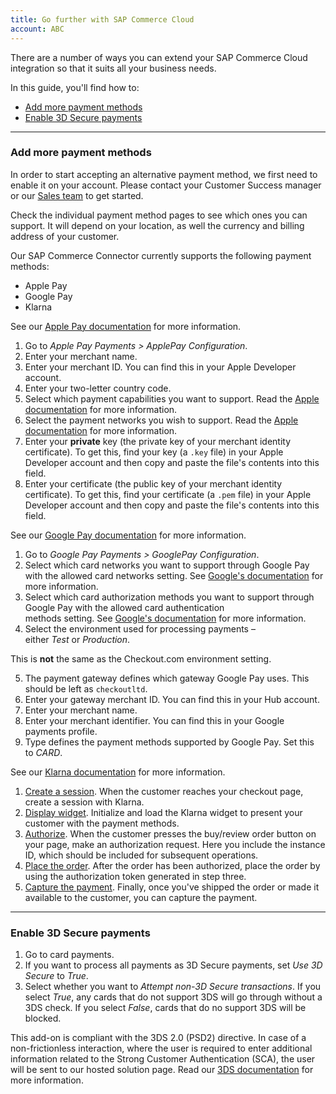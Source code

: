 ```yaml
--- 
title: Go further with SAP Commerce Cloud
account: ABC
---
```


There are a number of ways you can extend your SAP Commerce Cloud integration so that it suits all your business needs.

In this guide, you'll find how to:

- [Add more payment methods](#Add_more_payment_methods)
- [Enable 3D Secure payments](#Enable_3D_Secure_payments)

---

### Add more payment methods

<TipBox variant="note" title="Before you start">

In order to start accepting an alternative payment method, we first need to enable it on your account. Please contact your Customer Success manager or our [Sales team](https://checkout.com/contact-sales) to get started.

</TipBox>
<TipBox variant="info">

Check the individual payment method pages to see which ones you can support. It will depend on your location, as well the currency and billing address of your customer.

</TipBox>

Our SAP Commerce Connector currently supports the following payment methods:

- Apple Pay
- Google Pay
- Klarna

<tabs>
<tab title="Apple Pay">
<TipBox variant="info">

See our [Apple Pay documentation](/payments/payment-methods/wallets/apple-pay) for more information.

</TipBox>

1.  Go to _Apple Pay Payments > ApplePay Configuration_.
2.  Enter your merchant name.
3.  Enter your merchant ID. You can find this in your Apple Developer account.
4.  Enter your two-letter country code.
5.  Select which payment capabilities you want to support. Read the [Apple documentation](https://developer.apple.com/documentation/apple_pay_on_the_web/applepaypaymentrequest/1916123-merchantcapabilities) for more information.
6.  Select the payment networks you wish to support. Read the [Apple documentation](https://developer.apple.com/documentation/apple_pay_on_the_web/applepaypaymentrequest/1916122-supportednetworks) for more information.
7.  Enter your **private** key (the private key of your merchant identity certificate). To get this, find your key (a `.key` file) in your Apple Developer account and then copy and paste the file's contents into this field.
8.  Enter your certificate (the public key of your merchant identity certificate). To get this, find your certificate (a `.pem` file) in your Apple Developer account and then copy and paste the file's contents into this field.

</tab>
<tab title="Google Pay">
<TipBox variant="info">

See our [Google Pay documentation](/payments/payment-methods/wallets/google-pay) for more information.

</TipBox>

1.  Go to _Google Pay Payments > GooglePay Configuration_.
2.  Select which card networks you want to support through Google Pay with the allowed card networks setting. See [Google's documentation](https://developers.google.com/pay/api/web/guides/tutorial#supported-card-networks) for more information.
3.  Select which card authorization methods you want to support through Google Pay with the allowed card authentication methods setting. See [Google's documentation](https://developers.google.com/pay/api/web/guides/tutorial#supported-card-networks) for more information.
4.  Select the environment used for processing payments – either _Test_ or _Production_.

<TipBox variant="note">

This is **not** the same as the Checkout.com environment setting.

</TipBox>

5.  The payment gateway defines which gateway Google Pay uses. This should be left as `checkoutltd`.
6.  Enter your gateway merchant ID. You can find this in your Hub account.
7.  Enter your merchant name.
8.  Enter your merchant identifier. You can find this in your Google payments profile.
9.  Type defines the payment methods supported by Google Pay. Set this to _CARD_.

</tab>
<tab title="Klarna">
<TipBox variant="info">

See our [Klarna documentation](/payments/payment-methods/invoice-and-pay-later/klarna) for more information.

</TipBox>

1.  [Create a session](/payments/payment-methods/invoice-and-pay-later/klarna#Create_a_session). When the customer reaches your checkout page, create a session with Klarna.
2.  [Display widget](/payments/payment-methods/invoice-and-pay-later/klarna#Display_widget). Initialize and load the Klarna widget to present your customer with the payment methods.
3.  [Authorize](/payments/payment-methods/invoice-and-pay-later/klarna#Authorize_the_order). When the customer presses the buy/review order button on your page, make an authorization request. Here you include the instance ID, which should be included for subsequent operations.
4.  [Place the order](/payments/payment-methods/invoice-and-pay-later/klarna#Place_the_order). After the order has been authorized, place the order by using the authorization token generated in step three.
5.  [Capture the payment](/payments/payment-methods/invoice-and-pay-later/klarna#Capture_the_payment). Finally, once you've shipped the order or made it available to the customer, you can capture the payment.

</tab>
</tabs>

---

### Enable 3D Secure payments

1.  Go to card payments.
2.  If you want to process all payments as 3D Secure payments, set _Use 3D Secure_ to _True_.
3.  Select whether you want to _Attempt non-3D Secure transactions_. If you select _True_, any cards that do not support 3DS will go through without a 3DS check. If you select _False_, cards that do no support 3DS will be blocked.

This add-on is compliant with the 3DS 2.0 (PSD2) directive. In case of a non-frictionless interaction, where the user is required to enter additional information related to the Strong Customer Authentication (SCA), the user will be sent to our hosted solution page. Read our [3DS documentation](/risk-management/3-d-secure) for more information.
